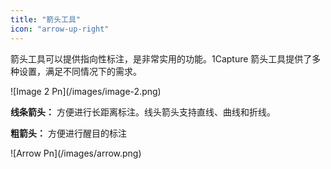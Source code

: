 ```yaml
---
title: "箭头工具"
icon: "arrow-up-right"
---
```


箭头工具可以提供指向性标注，是非常实用的功能。1Capture 箭头工具提供了多种设置，满足不同情况下的需求。

<Frame>
  ![Image 2 Pn](/images/image-2.png)
</Frame>

**线条箭头：** 方便进行长距离标注。线头箭头支持直线、曲线和折线。

**粗箭头：** 方便进行醒目的标注

<Frame>
  ![Arrow Pn](/images/arrow.png)
</Frame>